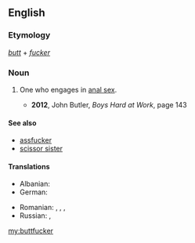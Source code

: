 ==English==

===Etymology===
''[[butt]]'' + ''[[fucker]]''

===Noun===
{{en-noun}}

# {{context|vulgar|pejorative|lang=en}} One who engages in [[anal sex]].
#* '''2012''', John Butler, ''Boys Hard at Work'', page 143

====See also====
* [[assfucker]]
* [[scissor sister]]

====Translations====
{{trans-top|buttfucker}}
* Albanian: {{t|sq|bythëqirë|m}}
* German: {{t|de|Arschficker|m}}
{{trans-mid}}
* Romanian: {{t|ro|poponar}}, {{t|ro|curist}}, {{t|ro|găozar}}, {{t+|ro|fundaș}}
* Russian: {{t|ru|жопоёб|m}}, {{t|ru|жо́пник|m}}
{{trans-bottom}}

[[my:buttfucker]]